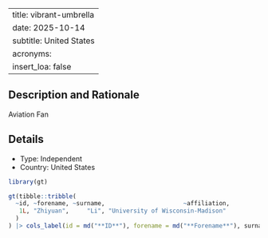
---
title: vibrant-umbrella
date: 2025-10-14
subtitle: United States
acronyms:
  insert_loa: false
---

## Description and Rationale

Aviation Fan

## Details

* Type: Independent
* Country: United States

```r
library(gt)

gt(tibble::tribble(
  ~id, ~forename, ~surname,                      ~affiliation,
   1L, "Zhiyuan",     "Li", "University of Wisconsin-Madison"
  )
) |> cols_label(id = md("**ID**"), forename = md("**Forename**"), surname ~ md("**Surname**"), affiliation ~ md("**Affiliation**"))
```

